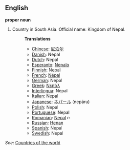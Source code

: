 ==English==

'''proper noun'''

# Country in South Asia. Official name: Kingdom of Nepal.
#:'''Translations'''
#:*[[Chinese]]: [[尼泊尔]]
#:*[[Danish]]: Nepal
#:*[[Dutch]]: Nepal
#:*[[Esperanto]]: [[Nepalo]]
#:*[[Finnish]]: Nepal
#:*[[French]]: [[Népal]]
#:*[[German]]: Nepal
#:*[[Greek]]: [[Νεπάλ]]
#:*[[Interlingua]]: Nepal
#:*[[Italian]]: Nepal
#:*[[Japanese]]: [[ネパール]] (nepāru)
#:*[[Polish]]: Nepal
#:*[[Portuguese]]: Nepal
#:*[[Romanian]]: [[Nepal]] ''n''
#:*[[Russian]]: [[Непал]]
#:*[[Spanish]]: Nepal
#:*[[Swedish]]: Nepal

''See'': [[Countries of the world]]